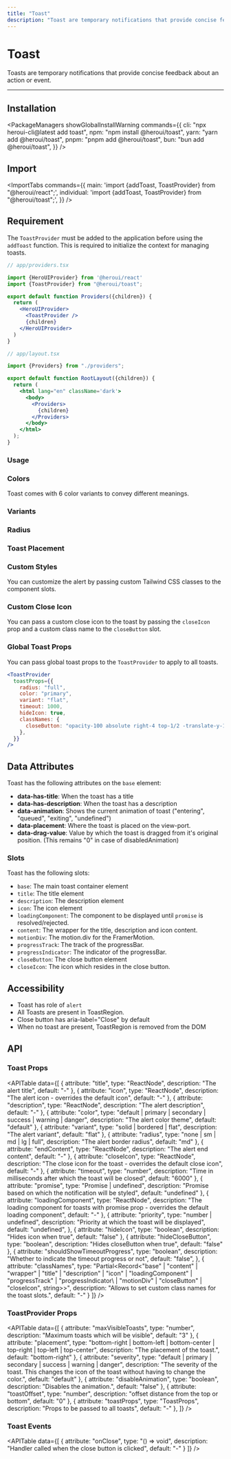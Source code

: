 ```yaml
---
title: "Toast"
description: "Toast are temporary notifications that provide concise feedback about an action or event."
---
```



# Toast

Toasts are temporary notifications that provide concise feedback about an action or event.

<ComponentLinks component="toast" />

---

<CarbonAd />

## Installation

<PackageManagers
  showGlobalInstallWarning
  commands={{
    cli: "npx heroui-cli@latest add toast",
    npm: "npm install @heroui/toast",
    yarn: "yarn add @heroui/toast",
    pnpm: "pnpm add @heroui/toast",
    bun: "bun add @heroui/toast",
  }}
/>

## Import

<ImportTabs
  commands={{
    main: 'import {addToast, ToastProvider} from "@heroui/react";',
    individual: 'import {addToast, ToastProvider} from "@heroui/toast";',
  }}
/>

## Requirement

The `ToastProvider` must be added to the application before using the `addToast` function. This is required to initialize the context for managing toasts.

```jsx {4,9}
// app/providers.tsx

import {HeroUIProvider} from '@heroui/react'
import {ToastProvider} from "@heroui/toast";

export default function Providers({children}) {
  return (
    <HeroUIProvider>
      <ToastProvider />
      {children}
    </HeroUIProvider>
  )
}
```

<Spacer y={4} />

```jsx {3,9,11}
// app/layout.tsx

import {Providers} from "./providers";

export default function RootLayout({children}) {
  return (
    <html lang="en" className='dark'>
      <body>
        <Providers>
          {children}
        </Providers>
      </body>
    </html>
  );
}
```


### Usage

<CodeDemo title="Usage" files={toastContent.usage} />

### Colors

Toast comes with 6 color variants to convey different meanings.

<CodeDemo title="Color" files={toastContent.color} />

### Variants

<CodeDemo
  title="Variants"
  files={toastContent.variants}
/>

### Radius

<CodeDemo
  title="Radius"
  files={toastContent.radius}
/>

### Toast Placement

<CodeDemo
  title="Placement"
  files={toastContent.placement}
/>

### Custom Styles

You can customize the alert by passing custom Tailwind CSS classes to the component slots.

<CodeDemo
  title="Custom Style"
  files={toastContent.customStyles}
/>

### Custom Close Icon

You can pass a custom close icon to the toast by passing the `closeIcon` prop and a custom class name to the `closeButton` slot.

<CodeDemo
  title="Custom Close Icon"
  files={toastContent.customCloseIcon}
/>

### Global Toast Props

You can pass global toast props to the `ToastProvider` to apply to all toasts.

```jsx
<ToastProvider 
  toastProps={{
    radius: "full",
    color: "primary",
    variant: "flat",
    timeout: 1000,
    hideIcon: true,
    classNames: {
      closeButton: "opacity-100 absolute right-4 top-1/2 -translate-y-1/2",
    },
  }} 
/>
```

<Spacer y={4} />

## Data Attributes

Toast has the following attributes on the `base` element:

- **data-has-title**: When the toast has a title
- **data-has-description**: When the toast has a description
- **data-animation**: Shows the current animation of toast ("entering", "queued", "exiting", "undefined")
- **data-placement**: Where the toast is placed on the view-port.
- **data-drag-value**: Value by which the toast is dragged from it's original position. (This remains "0" in case of disabledAnimation)

<Spacer y={4} />

### Slots

Toast has the following slots:

- `base`: The main toast container element
- `title`: The title element
- `description`: The description element
- `icon`: The icon element
- `loadingComponent`: The component to be displayed until `promise` is resolved/rejected.
- `content`: The wrapper for the title, description and icon content.
- `motionDiv`: The motion.div for the FramerMotion.
- `progressTrack`: The track of the progressBar.
- `progressIndicator`: The indicator of the progressBar.
- `closeButton`: The close button element
- `closeIcon`: The icon which resides in the close button.


## Accessibility

- Toast has role of `alert`
- All Toasts are present in ToastRegion.
- Close button has aria-label="Close" by default
- When no toast are present, ToastRegion is removed from the DOM

<Spacer y={4} />

## API

### Toast Props

<APITable
  data={[
    {
      attribute: "title",
      type: "ReactNode",
      description: "The alert title",
      default: "-"
    },
    {
      attribute: "icon", 
      type: "ReactNode",
      description: "The alert icon - overrides the default icon",
      default: "-"
    },
    {
      attribute: "description",
      type: "ReactNode", 
      description: "The alert description",
      default: "-"
    },
    {
      attribute: "color",
      type: "default | primary | secondary | success | warning | danger",
      description: "The alert color theme",
      default: "default"
    },
    {
      attribute: "variant",
      type: "solid | bordered | flat",
      description: "The alert variant",
      default: "flat"
    },
    {
      attribute: "radius",
      type: "none | sm | md | lg | full",
      description: "The alert border radius",
      default: "md"
    },
    {
      attribute: "endContent",
      type: "ReactNode",
      description: "The alert end content", 
      default: "-"
    },
    {
      attribute: "closeIcon",
      type: "ReactNode",
      description: "The close icon for the toast - overrides the default close icon",
      default: "-"
    },
    {
      attribute: "timeout",
      type: "number",
      description: "Time in milliseconds after which the toast will be closed", 
      default: "6000"
    },
    {
      attribute: "promise",
      type: "Promise | undefined",
      description: "Promise based on which the notification will be styled",
      default: "undefined"
    },
    {
      attribute: "loadingComponent", 
      type: "ReactNode",
      description: "The loading component for toasts with promise prop - overrides the default loading component",
      default: "-"
    },
    {
      attribute: "priority",
      type: "number | undefined",
      description: "Priority at which the toast will be displayed",
      default: "undefined",
    },
    {
      attribute: "hideIcon",
      type: "boolean",
      description: "Hides icon when true",
      default: "false"
    },
    {
      attribute: "hideCloseButton",
      type: "boolean",
      description: "Hides closeButton when true",
      default: "false"
    },
    {
      attribute: "shouldShowTimeoutProgress",
      type: "boolean",
      description: "Whether to indicate the timeout progress or not",
      default: "false",
    },
    {
      attribute: "classNames",
      type: "Partial<Record<\"base\" | \"content\" | \"wrapper\" | \"title\" | \"description\" | \"icon\" | \"loadingComponent\" | \"progressTrack\" | \"progressIndicator\ | \"motionDiv\" | \"closeButton\" | \"closeIcon\", string>>",
      description: "Allows to set custom class names for the toast slots.",
      default: "-"
    }
  ]}
/>

### ToastProvider Props

<APITable
  data={[
    {
      attribute: "maxVisibleToasts",
      type: "number",
      description: "Maximum toasts which will be visible",
      default: "3"
    },
    {
      attribute: "placement", 
      type: "bottom-right | bottom-left | bottom-center | top-right | top-left | top-center",
      description: "The placement of the toast.",
      default: "bottom-right"
    },
    {
      attribute: "severity", 
      type: "default | primary | secondary | success | warning | danger",
      description: "The severity of the toast. This changes the icon of the toast without having to change the color.",
      default: "default"
    },
    {
      attribute: "disableAnimation", 
      type: "boolean",
      description: "Disables the animation.",
      default: "false"
    },
    {
      attribute: "toastOffset",
      type: "number",
      description: "offset distance from the top or bottom",
      default: "0"
    },
    {
      attribute: "toastProps",
      type: "ToastProps",
      description: "Props to be passed to all toasts",
      default: "-"
    },
  ]}
/>


### Toast Events

<APITable
  data={[
    {
      attribute: "onClose",
      type: "() => void",
      description: "Handler called when the close button is clicked",
      default: "-"
    }
  ]}
/>